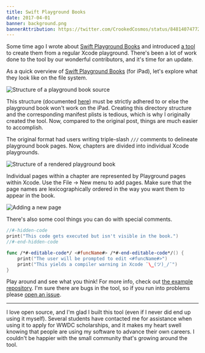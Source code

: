 ```yaml
---
title: Swift Playground Books
date: 2017-04-01
banner: background.png
bannerAttribution: https://twitter.com/CrookedCosmos/status/848140747723476993
---
```



Some time ago I wrote about [Swift Playground Books](/blog/building-swift-playground-books/) and introduced [a tool](https://github.com/playgroundbooks/playgroundbook) to create them from a regular Xcode playground. There's been a lot of work done to the tool by our wonderful contributors, and it's time for an update.


As a quick overview of [Swift Playground Books](https://developer.apple.com/swift/playgrounds/) (for iPad), let's explore what they look like on the file system.

![Structure of a playground book source](structure.png)

This structure (documented [here](https://developer.apple.com/library/prerelease/content/documentation/Xcode/Conceptual/swift_playgrounds_doc_format/index.html#//apple_ref/doc/uid/TP40017343-CH47-SW4)) must be strictly adhered to or else the playground book won't work on the iPad. Creating this directory structure and the corresponding manifest plists is tedious, which is why I originally created the tool. Now, compared to the original post, things are much easier to accomplish.

The original format had users writing triple-slash `///` comments to delineate playground book pages. Now, chapters are divided into individual Xcode playgrounds.

![Structure of a rendered playground book](new_structure.png)

Individual pages within a chapter are represented by Playground pages within Xcode. Use the File -> New menu to add pages. Make sure that the page names are lexicographically ordered in the way you want them to appear in the book.

![Adding a new page](new_page.png)

There's also some cool things you can do with special comments.

```swift
//#-hidden-code
print("This code gets executed but isn't visible in the book.")
//#-end-hidden-code

func /*#-editable-code*/ <#funcName#> /*#-end-editable-code*/() {
    print("The user will be prompted to edit <#funcName#>")
    print("This yields a compiler warning in Xcode ¯\_(ツ)_/¯")
}
```

Play around and see what you think! For more info, check out [the example repository](https://github.com/playgroundbooks/example). I'm sure there are bugs in the tool, so if you run into problems please [open an issue](https://github.com/ashfurrow/playgroundbook/issues/new).

---

I love open source, and I'm glad I built this tool (even if I never did end up using it myself). Several students have contacted me for assistance when using it to apply for WWDC scholarships, and it makes my heart swell knowing that people are using my software to advance their own careers. I couldn't be happier with the small community that's growing around the tool.

  